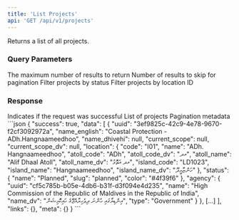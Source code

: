 ```yaml
---
title: 'List Projects'
api: 'GET /api/v1/projects'
---
```


Returns a list of all projects.

### Query Parameters

<ParamField query="limit" type="integer">
  The maximum number of results to return
</ParamField>

<ParamField query="offset" type="integer">
  Number of results to skip for pagination
</ParamField>

<ParamField query="status" type="string">
  Filter projects by status
</ParamField>

<ParamField query="location_id" type="string">
  Filter projects by location ID
</ParamField>

### Response

<ResponseField name="success" type="boolean" required>
  Indicates if the request was successful
</ResponseField>

<ResponseField name="data" type="array" required>
  List of projects
</ResponseField>

<ResponseField name="meta" type="object" required>
  Pagination metadata
</ResponseField>

<ResponseExample>
```json
{
    "success": true,
    "data": [
        {
            "uuid": "3ef9825c-42c9-4e78-9670-f2cf3092972a",
            "name_english": "Coastal Protection - ADh.Hangnaameedhoo",
            "name_dhivehi": null,
            "current_scope": null,
            "current_scope_dv": null,
            "location": {
                "code": "I01",
                "name": "ADh. Hangnaameedhoo",
                "atoll_code": "ADh",
                "atoll_code_dv": "އދ",
                "atoll_name": "Alif Dhaal Atoll",
                "atoll_name_dv": "އދ އަތޮޅު",
                "island_code": "LD1023",
                "island_name": "Hangnaameedhoo",
                "island_name_dv": "ހަންޏާމީދޫ"
            },
            "status": {
                "name": "Planned",
                "slug": "planned",
                "color": "#4f39f6"
            },
            "agency": {
                "uuid": "cf5c785b-b05e-4db6-b31f-d3f094e4d235",
                "name": "High Commission of the Republic of Maldives in the Republic of India",
                "name_dv": "އިންޑިޔާގައި ހުންނަ ދިވެހިރާއްޖޭގެ ހައިކޮމިޝަން",
                "type": "Government"
            }
        },
        [...]
    ],
    "links": {},
    "meta": {}
}
```
</ResponseExample> 